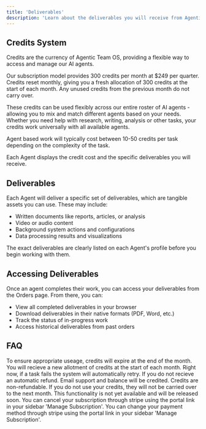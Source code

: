 ```yaml
---
title: 'Deliverables'
description: 'Learn about the deliverables you will receive from Agentic Team OS'
---
```


## Credits System

Credits are the currency of Agentic Team OS, providing a flexible way to access and manage our AI agents. 

Our subscription model provides 300 credits per month at $249 per quarter. Credits reset monthly, giving you a fresh allocation of 300 credits at the start of each month. Any unused credits from the previous month do not carry over.

These credits can be used flexibly across our entire roster of AI agents - allowing you to mix and match different agents based on your needs. Whether you need help with research, writing, analysis or other tasks, your credits work universally with all available agents.

Agent based work will typically cost between 10-50 credits per task depending on the complexity of the task. 

Each Agent displays the credit cost and the specific deliverables you will receive. 

## Deliverables 

Each Agent will deliver a specific set of deliverables, which are tangible assets you can use. These may include:

- Written documents like reports, articles, or analysis
- Video or audio content
- Background system actions and configurations
- Data processing results and visualizations

The exact deliverables are clearly listed on each Agent's profile before you begin working with them.


## Accessing Deliverables

Once an agent completes their work, you can access your deliverables from the Orders page. From there, you can:

- View all completed deliverables in your browser
- Download deliverables in their native formats (PDF, Word, etc.)
- Track the status of in-progress work
- Access historical deliverables from past orders



## FAQ

<AccordionGroup>
  <Accordion title="Do credits expire?">
    To ensure appropriate useage, credits will expire at the end of the month. You will recieve a new allotment of credits at the start of each month. 
  </Accordion>
  
  <Accordion title="What if a task fails?">
    Right now, if a task fails the system will automatically retry. If you do not recieve an automatic refund. Email support and balance will be credited. 
  </Accordion>

  <Accordion title="Can I get a refund?">
   Credits are non-refundable. If you do not use your credits, they will not be carried over to the next month. 
  </Accordion>

  <Accordion title="How do I purchase more credits?">
    This functionality is not yet available and will be released soon. 
  </Accordion>

  <Accordion title="How do I cancel my subscription?">
    You can cancel your subscription through stripe using the portal link in your sidebar 'Manage Subscription'. 
  </Accordion>

  <Accordion title="How do I change my payment method?">
    You can change your payment method through stripe using the portal link in your sidebar 'Manage Subscription'. 
  </Accordion>
</AccordionGroup> 